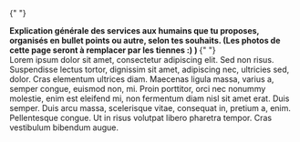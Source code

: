 {" "}

<section className="pt-8">
  <strong>
    Explication générale des services aux humains que tu proposes, organisés en
    bullet points ou autre, selon tes souhaits. (Les photos de cette page seront
    à remplacer par les tiennes :) )
  </strong>{" "}
  <br />
  Lorem ipsum dolor sit amet, consectetur adipiscing elit. Sed non risus. Suspendisse
  lectus tortor, dignissim sit amet, adipiscing nec, ultricies sed, dolor. Cras elementum
  ultrices diam. Maecenas ligula massa, varius a, semper congue, euismod non, mi.
  Proin porttitor, orci nec nonummy molestie, enim est eleifend mi, non fermentum
  diam nisl sit amet erat. Duis semper. Duis arcu massa, scelerisque vitae, consequat
  in, pretium a, enim. Pellentesque congue. Ut in risus volutpat libero pharetra
  tempor. Cras vestibulum bibendum augue.
</section>
